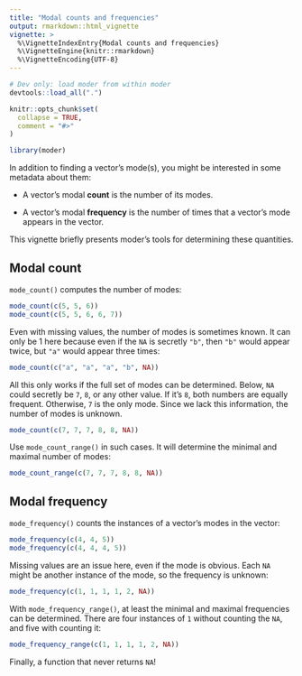 ```yaml
---
title: "Modal counts and frequencies"
output: rmarkdown::html_vignette
vignette: >
  %\VignetteIndexEntry{Modal counts and frequencies}
  %\VignetteEngine{knitr::rmarkdown}
  %\VignetteEncoding{UTF-8}
---
```


```r
# Dev only: load moder from within moder
devtools::load_all(".")
```

```r
knitr::opts_chunk$set(
  collapse = TRUE,
  comment = "#>"
)
```

```r
library(moder)
```

In addition to finding a vector's mode(s), you might be interested in some metadata about them:

-   A vector's modal **count** is the number of its modes.

-   A vector's modal **frequency** is the number of times that a vector's mode appears in the vector.

This vignette briefly presents moder's tools for determining these quantities.

## Modal count

`mode_count()` computes the number of modes:

```r
mode_count(c(5, 5, 6))
mode_count(c(5, 5, 6, 6, 7))
```

Even with missing values, the number of modes is sometimes known. It can only be 1 here because even if the `NA` is secretly `"b"`, then `"b"` would appear twice, but `"a"` would appear three times:

```r
mode_count(c("a", "a", "a", "b", NA))
```

All this only works if the full set of modes can be determined. Below, `NA` could secretly be `7`, `8`, or any other value. If it's `8`, both numbers are equally frequent. Otherwise, `7` is the only mode. Since we lack this information, the number of modes is unknown.

```r
mode_count(c(7, 7, 7, 8, 8, NA))

```

Use `mode_count_range()` in such cases. It will determine the minimal and maximal number of modes:

```r
mode_count_range(c(7, 7, 7, 8, 8, NA))
```

## Modal frequency

`mode_frequency()` counts the instances of a vector's modes in the vector:

```r
mode_frequency(c(4, 4, 5))
mode_frequency(c(4, 4, 4, 5))
```

Missing values are an issue here, even if the mode is obvious. Each `NA` might be another instance of the mode, so the frequency is unknown:

```r
mode_frequency(c(1, 1, 1, 1, 2, NA))
```

With `mode_frequency_range()`, at least the minimal and maximal frequencies can be determined. There are four instances of `1` without counting the `NA`, and five with counting it:

```r
mode_frequency_range(c(1, 1, 1, 1, 2, NA))
```

Finally, a function that never returns `NA`!
